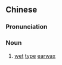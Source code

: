 ==Chinese==
{{zh-forms}}

===Pronunciation===
{{zh-pron
|m=yóu'ěr
|cat=n
}}

===Noun===
{{zh-noun}}

# [[wet]] [[type]] [[earwax]] {{gloss|one of the two types of earwax found in the Chinese people, commonly found in Southern Chinese; see {{w|Earwax#Physiology}}}}